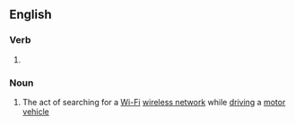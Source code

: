 {{also|wardriving}}

==English==

===Verb===
{{head|en|present participle}}

# {{present participle of|war-drive|lang=en|nocat=1}}

===Noun===
{{en-noun|-}}

# The act of searching for a [[Wi-Fi]] [[wireless network]] while [[driving]] a [[motor vehicle]]